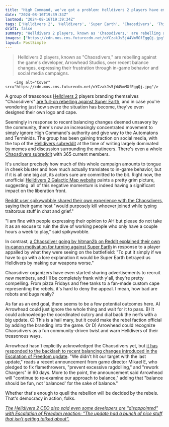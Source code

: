 ```yaml
---
title: "High Command, we've got a problem: Helldivers 2 players have embraced the 'Chaosdiver' life after rebelling against Super Earth, and they've even designed a cape"
date: "2024-08-16T19:39:34Z"
lastmod: "2024-08-16T19:39:34Z"
tags: ['Helldivers 2', 'Helldivers', 'Super Earth', 'Chaosdivers', 'Third Person Shooter']
draft: false
summary: "Helldivers 2 players, known as 'Chaosdivers,' are rebelling against the game's developer, Arrowhead Studios, over recent balance changes, expressing their frustration through in-game behavior and social media campaigns."
images: ["https://cdn.mos.cms.futurecdn.net/oYCzakJs5jW4VmMGfEggQj.jpg"]
layout: PostSimple
---
```

> Helldivers 2 players, known as "Chaosdivers," are rebelling against the game's developer, Arrowhead Studios, over recent balance changes, expressing their frustration through in-game behavior and social media campaigns.


        <img alt="Cover" src="https://cdn.mos.cms.futurecdn.net/oYCzakJs5jW4VmMGfEggQj.jpg"/>
        
A group of treasonous [Helldivers 2](https://www.gamesradar.com/helldivers-2-guide/) players branding themselves "Chaosdivers" [are full-on rebelling against Super Earth](https://www.gamesradar.com/games/third-person-shooter/frustrated-with-the-nerfs-helldivers-2-grunts-are-protesting-by-letting-the-bots-take-super-earth-and-theyre-dangerously-close-to-succeeding/), and in case you're wondering just how severe the situation has become, they've even designed their own logo and cape.

Seemingly in response to recent balancing changes deemed unsavory by the community, there's now an increasingly concentrated movement to simply ignore High Command's authority and give way to the Automatons and Terminids. The group has been gaining traction on social media, with the top of the [Helldivers subreddit](https://www.reddit.com/r/Helldivers/) at the time of writing largely dominated by memes and discussion surrounding the mutineers. There's even a whole [Chaosdivers subreddit](https://www.reddit.com/r/chaosdivers/) with 365 current members.

It's unclear precisely how much of this whole campaign amounts to tongue in cheek bluster and how much actually translates to in-game behavior, but if it is all one big act, its actors sure are committed to the bit. Right now, the unofficial [Helldivers 2 Galactic Map website](https://hd2galaxy.com/) paints a pretty grim picture, suggesting  all of this negative momentum is indeed having a significant impact on the liberation front.

[Reddit user spikywobble shared their own experience with the Chaosdivers](https://www.reddit.com/r/Helldivers/comments/1etqwkb/as_nice_as_roleplaying_online_sounds_please_keep/), saying their game host "would purposely kill whoever joined while typing traitorous stuff in chat and grief."

"I am fine with people expressing their opinion to AH but please do not take it as an excuse to ruin the dive of working people who only have a couple hours a week to play," said spikywobble.

In contrast, [a Chaosdiver going by hitman2b on Reddit explained their own in-canon motivation for turning against Super Earth](https://www.reddit.com/r/Helldivers/comments/1etkpdc/comment/lie1tqm/?utm_source=share&utm_medium=web3x&utm_name=web3xcss&utm_term=1&utm_content=share_button) in response to a player appalled by what they were seeing on the battlefield: "To put it simply if we have to go with a lore explanation it would be Super Earth betrayed us Helldivers by making our weapons worse."

Chaosdiver organizers have even started sharing advertisements to recruit new members, and I'll be completely frank with y'all, they're pretty compelling. From pizza Fridays and free tanks to a fan-made custom cape representing the rebels, it's hard to deny the appeal. I mean, how bad are robots and bugs really?

As far as an end goal, there seems to be a few potential outcomes here. A) Arrowhead could just ignore the whole thing and wait for it to pass. B) It could acknowledge the coordinated outcry and dial back the nerfs with a big update. C) This is a hail mary, but it could make the rebel faction official by adding the branding into the game. Or D) Arrowhead could recognize Chaosdivers as a fun community-driven twist and warn Helldivers of their treasonous ways.  

Arrowhead hasn't explicitly acknowledged the Chaosdivers yet, but [it has responded to the backlash to recent balancing changes introduced in the Escalation of Freedom update](https://www.gamesradar.com/games/third-person-shooter/helldivers-2-director-promises-action-not-talk-as-the-studio-aims-to-fix-flamethrowers-prevent-excessive-ragdolling-and-rework-chargers-in-60-days/). "We didn't hit our target with the last update," reads a recent announcement from game director Mikael E, who pledged to fix flamethrowers, "prevent excessive ragdolling," and "rework Chargers" in 60 days. More to the point, the announcement said Arrowhead will "continue to re-examine our approach to balance," adding that "balance should be fun, not 'balanced' for the sake of balance."

Whether that's enough to quell the rebellion will be decided by the rebels. That's democracy in action, folks.

[<em>The Helldivers 2 CEO also said even some developers are "disappointed" with Escalation of Freedom reaction: "The update had a bunch of nice stuff that isn't getting talked about".</em>](https://www.gamesradar.com/games/third-person-shooter/helldivers-2-ceo-says-some-developers-are-also-disappointed-with-the-new-update-we-went-through-this-earlier-this-year-why-are-we-here-again/)
        